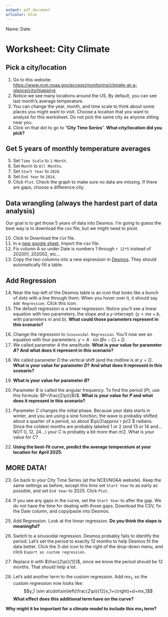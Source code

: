 ```yaml
---
output: pdf_document
urlcolor: blue
---
```


Name: \hspace{4in} Date: \hfill \vspace{3pt} \hrule

# \sc Worksheet: City Climate

## Pick a city/location

1. Go to this website: [https://www.ncei.noaa.gov/access/monitoring/climate-at-a-glance/city/mapping](https://www.ncei.noaa.gov/access/monitoring/climate-at-a-glance/city/mapping)
2. Notice we see many locations around the US. By default, you can see last month's average temperature.
3. You can change the year, month, and time scale to think about some places you might want to visit. Choose a location that you want to analyze for this worksheet. Do not pick the same city as anyone sitting near you.
4. Click on that dot to go to "**City Time Series**". **What city/location did you pick?**

\vspace{16pt}

## Get 5 years of monthly temperature averages

5. Set `Time Scale` to `1-Month`. 
6. Set `Month` to `All Months`.
7. Set `Start Year` to `2020`. 
8. Set `End Year` to `2024`.
9. Click `Plot`. Check the graph to make sure no data are missing. If there are gaps, choose a difference city.

## Data wrangling (always the hardest part of data analysis)

Our goal is to get those 5 years of data into Desmos. I'm going to guess the best way is to download the csv file, but we might need to pivot.

10. Click to Download the `CSV` file.
11. In a [new google sheet](https://sheets.new), Import the csv file.
12. Fix column A so under Date is numbers 1 through `r 12*5` instead of 202001, 202002, etc...
13. Copy the two columns into a new expression in [Desmos](https://www.desmos.com/calculator). They should automatically fill a table.

## Add Regression

14. Near the top-left of the Desmos table is an icon that looks like a bunch of dots with a line through them. When you hover over it, it should say `Add Regression`. Click this icon.
15. The default regression is a linear regression. Notice you'll see a linear equation with two parameters, the slope and a $y$-intercept: ($y=mx+b$, with parameters $m$ and $b$). **What could those parameters represent in this scenario?**

\vspace{30pt}

16. Change the regression to `Sinusoidal Regression`. You'll now see an equation with four parameters: $y=A\cdot\sin(Bx-C)+D$.
17. We called parameter $A$ the amplitude. **What is your value for parameter $A$? And what does it represent in this scenario?**

\vspace{40pt}

18. We called parameter $D$ the vertical shift (and the midline is at $y=D$. **What is your value for parameter $D$? And what does it represent in this scenario?**

\vspace{40pt}

\newpage

19. **What is your value for parameter $B$?**

\vspace{20pt}

20. Parameter $B$ is called the angular frequency. To find the period ($P$), use this formula: $P=\frac{2\pi}{B}$. **What is your value for $P$ and what does it represent in this scenario?**

\vspace{40pt}

21. Parameter $C$ changes the initial phase. Because your data starts in winter, and you are using a sine function, the wave is probably shifted about a quarter of a period, so about $\pi/2\approx`r pi/2`$ radians. Since the coldest months are probably labeled 1 or 2 (and 13 or 14 and... NOT 0, 12, 24...) your $C$ is probably a bit more than $\pi/2$. What is your value for $C$?

\vspace{30pt}

22. **Using the best-fit curve, predict the average temperature at your location for April 2025.**

\vspace{40pt}


## MORE DATA!

23. Go back to your City Time Series (at the NCEI/NOAA website). Keep the same settings as before, except this time set `Start Year` to as early as possible, and set `End Year` to 2025. Click `Plot`.

24. If you see any gaps in the curve, set the `Start Year` to after the gap. We do not have the time for dealing with those gaps. Download the CSV, fix the Date column, and copy/paste into Desmos.

25. Add Regression. Look at the linear regression. **Do you think the slope is meaningful?**

\vspace{40pt}

26. Switch to a sinusoidal regression. Desmos probably fails to identify the period. Let's set the period to exactly 12 months to help Desmos fit the data better. Click the 3-dot icon to the right of the drop-down menu, and click `Export as custom regression`.

27. Replace $b$ with $\frac{2\pi}{12}$, since we know the period should be 12 months. That should help a lot.

28. Let's add another term to the custom regression. Add $mx_1$, so the custom regression now looks like:
$$y_1 \sim a\cdot\sin\left(\frac{2\pi}{12}x_1+c\right)+d+mx_1$$
**What effect does this additional term have on the curve?**

\vspace{40pt}

**Why might it be important for a climate model to include this $mx_1$ term?**



